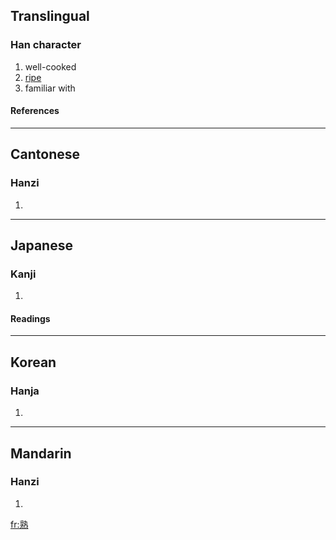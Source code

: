 ==Translingual==
===Han character===
{{Han char|rn=86|rad=火|as=11|sn=15|four=0533<sub>1</sub>|canj=卜戈火 (YIF)}}
# well-cooked
# [[ripe]]
# familiar with
====References====
{{Han ref|kx=0680.200|dkj=19332|dj=1091.250|hdz=32231.030|uh=719F|ud=29087|bh=BCF4|bd=48372}}

----
==Cantonese==
===Hanzi===
{{yue-hanzi|jyut=|y=suk6}}
# {{defn|Cantonese}}

----
==Japanese==
===Kanji===
{{ja-kanji|grade=6|rs=火11}}
# {{defn|Japanese}} 
====Readings====
{{ja-readings|on=[[じゅく]] (juku)|kun=[[うれる]] (ureru), [[にる]] (niru), [[つらつら]] (tsuratsura)}}

----
==Korean==
===Hanja===
{{ko-hanja|hangeul=숙|eumhun=|rv=suk|mr=suk|y=swuk}}
# {{defn|Korean}}

----
==Mandarin==
===Hanzi===
{{cmn-hanzi|pin=[[shóu]] (shou2)|wg=shou<sup>2</sup>}}
# {{defn|Mandarin}}

[[fr:熟]]